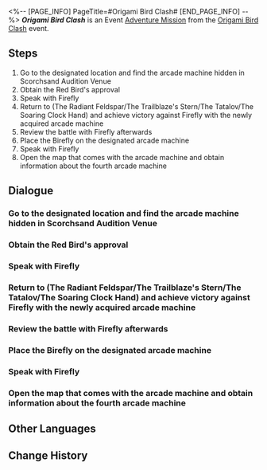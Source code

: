 <%-- [PAGE_INFO]
PageTitle=#Origami Bird Clash#
[END_PAGE_INFO] --%>
{{Stub|Dialogue.}}
{{Mission Infobox
|id            = 8023104
|title         = 
|image         = <!--Mission Origami Bird Clash.png-->
|type          = Adventure
|event_name    = Origami Bird Clash
|chapter       = Origami Bird Clash
|requirements  = [[Adventure Mission]] ''[[Origami Bird Clash]]'' completed
|summary       = <!--official mission summary from Fate's Atlas-->
|characters    = Angry Hound; Firefly; Irritable SoulGlad; Silver Wolf; Trailblazer
|startLocation = [[Penacony]] - [[SoulGlad™ Scorchsand Audition Venue]]
|world         = Penacony
|area          = SoulGlad™ Scorchsand Audition Venue
|prev          = 
|next          = Origami Bird Clash: Collector's Edition
|rewards       = Stellar Jade*30; Traveler's Guide*4; Lost Crystal*4; Credit*60,000
}}
'''''Origami Bird Clash''''' is an Event [[Adventure Mission]] from the [[Origami Bird Clash]] event.

==Steps==
# Go to the designated location and find the arcade machine hidden in Scorchsand Audition Venue
# Obtain the Red Bird's approval
# Speak with Firefly
# Return to (The Radiant Feldspar/The Trailblaze's Stern/The Tatalov/The Soaring Clock Hand) and achieve victory against Firefly with the newly acquired arcade machine
# Review the battle with Firefly afterwards
# Place the Birefly on the designated arcade machine
# Speak with Firefly
# Open the map that comes with the arcade machine and obtain information about the fourth arcade machine

<!--
==Gameplay Notes==

--><!--
==Trial Character==

-->
==Dialogue==
{{Stub Dialogue}}

===Go to the designated location and find the arcade machine hidden in Scorchsand Audition Venue{{subst:void|<!--802310401-->}}===
{{Mission Description|type=adventure|location=SoulGlad™ Scorchsand Audition Venue|You have received an invitation from The Family &mdash; Tinah of the Iris Family invites you to test a match-3 puzzle battle game called "Origami Bird Clash."<br />It doesn't seem like a scam... So, go take a look? There's nothing to lose.}}
{{Dialogue Start}}
:{{tx}}
{{Dialogue End}}

===Obtain the Red Bird's approval{{subst:void|<!--802310402-->}}===
{{Dialogue Start}}
:{{tx}}
{{Dialogue End}}

===Speak with Firefly{{subst:void|<!--802310408-->}}===
{{Dialogue Start}}
:{{tx}}
{{Dialogue End}}

===Return to (The Radiant Feldspar/The Trailblaze's Stern/The Tatalov/The Soaring Clock Hand) and achieve victory against Firefly with the newly acquired arcade machine{{subst:void|<!--802310403-->}}===
{{Dialogue Start}}
:{{tx}}
{{Dialogue End}}

===Review the battle with Firefly afterwards{{subst:void|<!--802310404-->}}===
{{Dialogue Start}}
:{{tx}}
{{Dialogue End}}

===Place the Birefly on the designated arcade machine{{subst:void|<!--802310405-->}}===
{{Dialogue Start}}
:{{tx}}
{{Dialogue End}}

===Speak with Firefly{{subst:void|<!--802310406-->}}===
{{Dialogue Start}}
:{{tx}}
{{Dialogue End}}

===Open the map that comes with the arcade machine and obtain information about the fourth arcade machine{{subst:void|<!--802310407-->}}===
{{Dialogue Start}}
:{{tx}}
{{Dialogue End}}

==Other Languages==
{{Other Languages
|en   = Origami Bird Clash
|zhs  = 「折纸小鸟对对碰」
|zht  = 「摺紙小鳥對對碰」
|ja   = 「折り紙の小鳥マッチ」
|ko   = 「종이새 팡팡」
|es   = Choque de pajaritos de papel
|fr   = Rififruit chez les oiseaux en origami
|ru   = Бумажная дуэль
|th   = นกกระดาษตะลุมบอน
|vi   = Chim Giấy Đại Chiến
|de   = Origamivogel-Matching
|id   = Adu Jotos Burung Origami
|pt   = Choque de Pássaro de Origami
}}

==Change History==
{{Change History|2.3}}
